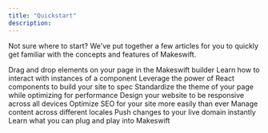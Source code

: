 ```yaml
---
title: "Quickstart"
description:
---
```


Not sure where to start? We've put together a few articles for you to quickly get familiar with the concepts and features of Makeswift.

<CardGroup cols={3}>
  <Card
    title="Layout"
    icon="table-layout"
    iconType="duotone"
    href="/product/layouts"
  >
    Drag and drop elements on your page in the Makeswift builder
  </Card>
  <Card
    title="Elements"
    icon="atom"
    iconType="duotone"
    href="/product/elements"
  >
    Learn how to interact with instances of a component
  </Card>
  <Card
    title="Components"
    icon="gear-complex-code"
    iconType="duotone"
    href="/product/components"
  >
    Leverage the power of React components to build your site to spec
  </Card>
  <Card
    title="Theming"
    icon="palette"
    iconType="duotone"
    href="/product/theming"
  >
    Standardize the theme of your page while optimizing for performance
  </Card>
  <Card
    title="Responsiveness"
    icon="laptop-mobile"
    iconType="duotone"
    href="/product/responsiveness"
  >
    Design your website to be responsive across all devices
  </Card>
  <Card
    title="SEO"
    icon="magnifying-glass-chart"
    iconType="duotone"
    href="/product/seo"
  >
    Optimize SEO for your site more easily than ever
  </Card>
  <Card
    title="Localization"
    icon="map-location-dot"
    iconType="duotone"
    href="/product/localization"
  >
    Manage content across different locales
  </Card>
  <Card title="Publishing" icon="rocket-launch" href="/product/publishing">
    Push changes to your live domain instantly
  </Card>
  <Card
    title="Integrations"
    icon="gears"
    iconType="duotone"
    href="/product/integrations"
  >
    Learn what you can plug and play into Makeswift
  </Card>
</CardGroup>
